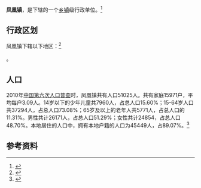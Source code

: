{{中国乡级行政区|37/03/05/109/000}}

'''凤凰镇'''，是{{PRC admin/fullname|37/03/05/109/000|3}}下辖的一个[[乡镇|乡镇]]级行政单位。<ref>{{PRC admin/ref sgc|{{PRC admin/parent|37/03/05/109/000}}}}</ref>

== 行政区划 ==

凤凰镇下辖以下地区：<ref>{{PRC admin/ref sgc|37/03/05/109/000}}</ref>

{{PRC admin/children|37/03/05/109/000}}。
== 人口 ==

2010年[[中国第六次人口普查|中国第六次人口普查]]时，凤凰镇共有人口51025人。共有家庭15971户，平均每户3.09人。14岁以下的少年儿童共7960人，占总人口15.60%；15-64岁人口共37294人，占总人口73.08%；65岁及以上的老年人共5771人，占总人口的11.31%。男性共计26171人，占总人口51.29%；女性共计24854，占总人口48.70%。本地居住的人口中，拥有本地户籍的人口为45449人，占89.07%。<ref name="人口普查2010">{{cite web| url =http://www.yearbookchina.com/navipage-n2013030152000017.html| title =《中国2010年人口普查分乡、镇、街道资料》| author =中国国务院人口普查办公室、中国国家统计局人口就业统计司等| year =2010| website =统计年鉴分享平台| page =表15 山东省乡、镇、街道人口| format =收费| access-date =2018-07-19| archive-url =https://web.archive.org/web/20180719084356/http://www.yearbookchina.com/navipage-n2013030152000017.html| archive-date =2018-07-19| dead-url =yes}}</ref>

== 参考资料 ==

{{reflist}}

{{行政区划小作品}}
{{PRC admin/navcat|37/03/05/109/000}}
